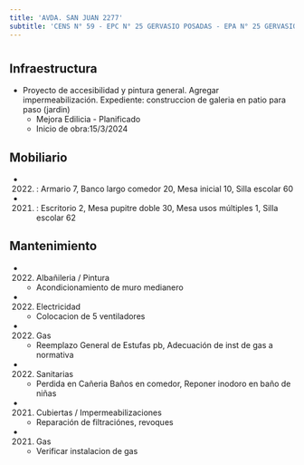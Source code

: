 ```yaml
---
title: 'AVDA. SAN JUAN 2277'
subtitle: 'CENS N° 59 - EPC N° 25 GERVASIO POSADAS - EPA N° 25 GERVASIO POSADAS - JIN A (EPCJC 25/03°) [S] - ESEA EN DANZA MASTRAZZI CURSO VOCACIONAL DE DANZA Y EXPRESIÓN CORPORAL INFANTIL N° 05'
---
```


#
## Infraestructura

* Proyecto de accesibilidad y pintura general. Agregar impermeabilización. Expediente: construccion de galeria en patio para paso (jardin) 
    + Mejora Edilicia - Planificado 
    + Inicio de obra:15/3/2024 



## Mobiliario

*  (2022) : Armario 7, Banco largo comedor 20, Mesa inicial 10, Silla escolar 60 

*  (2021) : Escritorio 2, Mesa pupitre doble 30, Mesa usos múltiples 1, Silla escolar 62 





## Mantenimiento

*  (2022) Albañileria / Pintura 
    + Acondicionamiento de muro medianero

*  (2022) Electricidad 
    + Colocacion de 5 ventiladores

*  (2022) Gas 
    + Reemplazo General de Estufas pb, Adecuación de inst de gas a normativa

*  (2022) Sanitarias 
    + Perdida en Cañeria Baños en comedor, Reponer inodoro en baño de niñas

*  (2021) Cubiertas / Impermeabilizaciones 
    + Reparación de filtraciónes, revoques

*  (2021) Gas 
    + Verificar instalacion de gas






